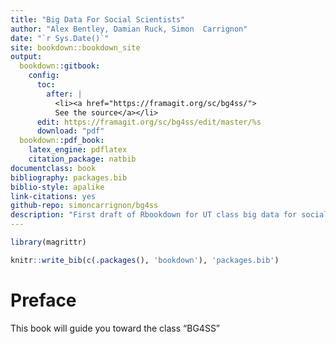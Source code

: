 ```yaml
--- 
title: "Big Data For Social Scientists"
author: "Alex Bentley, Damian Ruck, Simon  Carrignon"
date: "`r Sys.Date()`"
site: bookdown::bookdown_site
output:
  bookdown::gitbook: 
    config:
      toc:
        after: |
          <li><a href="https://framagit.org/sc/bg4ss/">
          See the source</a></li>
      edit: https://framagit.org/sc/bg4ss/edit/master/%s
      download: "pdf"
  bookdown::pdf_book: 
    latex_engine: pdflatex
    citation_package: natbib
documentclass: book
bibliography: packages.bib
biblio-style: apalike
link-citations: yes
github-repo: simoncarrignon/bg4ss
description: "First draft of Rbookdown for UT class big data for social scientists"
---
```


```r
library(magrittr)
```

```r
knitr::write_bib(c(.packages(), 'bookdown'), 'packages.bib')
```

# Preface{-}
This book will guide you toward the class "BG4SS"

